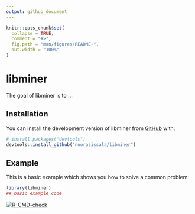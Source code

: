 ```yaml
---
output: github_document
---
```


<!-- README.md is generated from README.Rmd. Please edit that file -->

```r
knitr::opts_chunk$set(
  collapse = TRUE,
  comment = "#>",
  fig.path = "man/figures/README-",
  out.width = "100%"
)
```

# libminer

<!-- badges: start -->
<!-- badges: end -->

The goal of libminer is to ...

## Installation

You can install the development version of libminer from [GitHub](https://github.com/) with:

``` r
# install.packages("devtools")
devtools::install_github("noorasissala/libminer")
```

## Example

This is a basic example which shows you how to solve a common problem:

```r
library(libminer)
## basic example code
```


<!-- badges: start -->
[![R-CMD-check](https://github.com/noorasissala/libminer/actions/workflows/R-CMD-check.yaml/badge.svg)](https://github.com/noorasissala/libminer/actions/workflows/R-CMD-check.yaml)
<!-- badges: end -->
